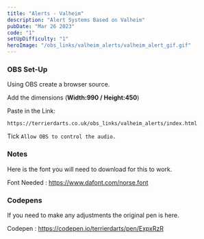 ```yaml
---
title: "Alerts - Valheim"
description: "Alert Systems Based on Valheim"
pubDate: "Mar 26 2023"
code: "1"
setUpDifficulty: "1"
heroImage: "/obs_links/valheim_alerts/valheim_alert_gif.gif"
---
```


### OBS Set-Up

Using OBS create a browser source.

Add the dimensions (**Width:990 / Height:450**)

Paste in the Link:

```
https://terrierdarts.co.uk/obs_links/valheim_alerts/index.html
```
Tick `Allow OBS to control the audio.`

### Notes
Here is the font you will need to download for this to work.

Font Needed : https://www.dafont.com/norse.font

### Codepens

If you need to make any adjustments the original pen is here.

Codepen : https://codepen.io/terrierdarts/pen/ExpxRzR

